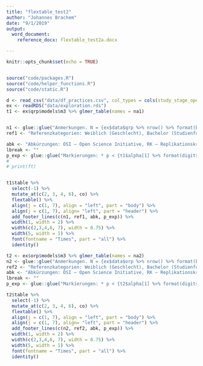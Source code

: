 ```yaml
---
title: "flextable_test2"
author: "Johannes Brachem"
date: "9/1/2019"
output:
  word_document:
    reference_docx: flextable_test2a.docx

---
```


```r
knitr::opts_chunk$set(echo = TRUE)
```

```r

```


```r

source("code/packages.R")
source("code/helper_functions.R")
source("code/static.R")

d <- read_csv("data/df_practices.csv", col_types = cols(study_stage_open = col_character()))
ex <- readRDS("data/exploration.rds")
t1 <- ex$qrp$models$m3 %>% glmer_table(names = na1)


n1 <- glue::glue("Anmerkungen. N = {ex$data$qrp %>% nrow() %>% format(big.mark = ' ')}")
ref1 <- "Referenzkategorien: Weiblich (Geschlecht), Bachelor (Studienfortschritt), Nein (OSI an der Uni), Nein (OSI bekannt), Ja (RK gelehrt), Nein (Praktik gelehrt), Fehlende Stichprobenplanung (QRP), Expra (Projekt)\n"

abk <- "Abkürzungen: OSI – Open Science Initiative, RK – Replikationskrise, QRP – Questionable Research practice [Fragwürdige Forschungspraktik], SB – Selektives Berichten, B – Beta-Gewicht, SE – Standard Error [Standardfehler], OR – Odds Ratio [Chancenverhältnis], KI - Konfidenzintervall\n"
lbreak <- ""
p_exp <- glue::glue("Markierungen: * p < {t1$alpha[1] %>% format(digits = 1, nsmall = 3)}, ** p < {t1$alpha[2] %>% format(digits = 1, nsmall = 3, scientific = FALSE)}, *** p < {t1$alpha[3] %>% format(digits = 1, nsmall = 3, scientific = FALSE)} (adjustierte Alpha-Niveaus nach Bonferroni)")
# 
# print(ft)


t1$table %>% 
  select(-1) %>% 
  mutate_at(c(2, 3, 4, 6), co) %>% 
  flextable() %>% 
  align(j = c(1, 7), align = "left", part = "body") %>% 
  align(j = c(1, 7), align= "left", part = "header") %>% 
  add_footer_lines(c(n1, ref1, abk, p_exp)) %>% 
  width(1, width = 2) %>%
  width(c(2,3,4,6, 7), width = 0.75) %>%
  width(5, width = 1) %>%
  font(fontname = "Times", part = "all") %>% 
  identity()
```

```r
t2 <- ex$orp$models$m3 %>% glmer_table(names = na2)
n2 <- glue::glue("Anmerkungen. N = {ex$data$orp %>% nrow() %>% format(big.mark = ' ')}")
ref2 <- "Referenzkategorien: Weiblich (Geschlecht), Bachelor (Studienfortschritt), Nein (OSI an der Uni), Nein (OSI bekannt), Ja (RK gelehrt), Fehlende Stichprobenplanung (QRP), Expra (Projekt)\n"
abk <- "Abkürzungen: OSI – Open Science Initiative, RK – Replikationskrise, QRP – Questionable Research practice [Fragwürdige Forschungspraktik], SB – Selektives Berichten, B – Beta-Gewicht, SE – Standard Error [Standardfehler], OR – Odds Ratio [Chancenverhältnis], KI - Konfidenzintervall\n"
lbreak <- ""
p_exp <- glue::glue("Markierungen: * p < {t2$alpha[1] %>% format(digits = 1, nsmall = 3)}, ** p < {t2$alpha[2] %>% format(digits = 1, nsmall = 3, scientific = FALSE)}, *** p < {t2$alpha[3] %>% format(digits = 1, nsmall = 3, scientific = FALSE)} (adjustierte Alpha-Niveaus nach Bonferroni)")

t2$table %>% 
  select(-1) %>% 
  mutate_at(c(2, 3, 4, 6), co) %>% 
  flextable() %>% 
  align(j = c(1, 7), align = "left", part = "body") %>% 
  align(j = c(1, 7), align= "left", part = "header") %>% 
  add_footer_lines(c(n2, ref2, abk, p_exp)) %>% 
  width(1, width = 2) %>%
  width(c(2,3,4,6, 7), width = 0.75) %>%
  width(5, width = 1) %>%
  font(fontname = "Times", part = "all") %>% 
  identity()
```


